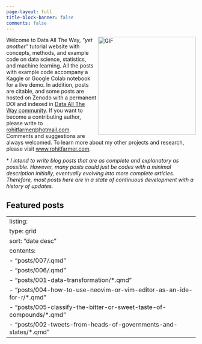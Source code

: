 ```yaml
---
page-layout: full
title-block-banner: false
comments: false
---
```


<p>

<a href="https://giphy.com/gifs/animation-ryan-seslow-3osxYc2axjCJNsCXyE"><img src="https://media.giphy.com/media/3osxYc2axjCJNsCXyE/giphy.gif" alt="GIF" align="right" width="260"/></a>

Welcome to Data All The Way, *"yet another"* tutorial website with concepts, methods, and example code on data science, statistics, and machine learning. All the posts with example code accompany a Kaggle or Google Colab notebook for a live demo. In addition, posts are citable, and some posts are hosted on Zenodo with a permanent DOI and indexed in [Data All The Way community](https://zenodo.org/communities/data-all-the-way/). If you want to become a contributing author, please write to [rohitfarmer\@hotmail.com](mailto:rohitfarmer@hotmail.com). Comments and suggestions are always welcomed. To learn more about my other projects and research, please visit [www.rohitfarmer.com](www.rohitfarmer.com).

\* *I intend to write blog posts that are as complete and explanatory as possible. However, many posts could just be codes with a minimal description initially, eventually evolving into more complete articles. Therefore, most posts here are in a state of continuous development with a history of updates.*

</p>

## Featured posts

---
listing:
  type: grid
  sort: "date desc"
  contents:
    - "posts/007*/*.qmd"
    - "posts/006*/*.qmd"
    - "posts/001-data-transformation/*.qmd"
    - "posts/004-how-to-use-neovim-or-vim-editor-as-an-ide-for-r/*.qmd"
    - "posts/005-classify-the-bitter-or-sweet-taste-of-compounds/*.qmd"
    - "posts/002-tweets-from-heads-of-governments-and-states/*.qmd"
---

